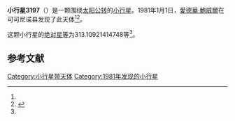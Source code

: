 {{Infobox planet
| bgcolour = #FFFFC0
| name = 3197 Weissman
| symbol = 
| image = 
| caption = 
| discovery = yes
| discovery_ref = 
| discoverer = [[愛德華·鮑威爾|愛德華·鮑威爾]]
| discovery_site = [[可可尼诺县|可可尼诺县]] 
| discovered = 1981年1月1日
| designations = yes
| mp_name = 
| named_after = 
| alt_names = 1981 AD/ 1971 UO3
| mp_category = [[主带小行星|主带小行星]]
| orbit_ref = <ref name="a">[http://ssd.jpl.nasa.gov/sbdb.cgi?sstr=3197 3197 Weissman] {{Wayback|url=http://ssd.jpl.nasa.gov/sbdb.cgi?sstr=3197 |date=20200917193138 }}，小行星數據庫瀏覽器（JPL Small-Body Database Browser）－[[美国国家航空航天局|美国国家航空航天局]]喷气推进实验室</ref>
| epoch = 2456400.5 (2013年4月18日更新)
| aphelion = {{convert|3.145271035916775|AU|km|3|abbr=on|lk=out}}
| perihelion = {{convert|2.189083506883994|AU|km|3|abbr=on}}
| semimajor = {{convert|2.667177271400385|AU|km|3|abbr=on}}
| eccentricity = 0.179250839
| period = 1591.022236 [[日|日]]<br />4.36[[儒略年|儒略年]]
| avg_speed = 
| inclination = 16.40878159095655
| asc_node = 111.7792008778054
| mean_anomaly = 
| arg_peri = 313.10921414748
| satellites = 
| physical_characteristics = yes
| dimensions = 
| mass = 
| density = 
| surface_grav = 
| escape_velocity = 
| sidereal_day = 
| axial_tilt = 
| pole_ecliptic_lat = 
| pole_ecliptic_lon = 
| albedo = 
| temperatures= 
| temp_name1 = 
| mean_temp_1 = 
| max_temp_1 = 
| temp_name2 = 
| max_temp_2 = 
| spectral_type = 
| abs_magnitude = 313.10921414748
}}

'''小行星3197'''（{{lang-en|3197 Weissman}}）是一颗围绕[[太阳|太阳]][[公转|公转]]的[[小行星|小行星]]。1981年1月1日，[[愛德華·鮑威爾|愛德華·鮑威爾]]在可可尼诺县发现了此天体<ref name="a" /><ref>{{cite news|title=小行星列表|url=http://cfa-www.harvard.edu/iau/lists/NumberedMPs.txt|accessdate=2013-07-08|newspaper=哈佛大学|archive-date=2008-05-17|archive-url=https://web.archive.org/web/20080517010638/http://cfa-www.harvard.edu/iau/lists/NumberedMPs.txt|dead-url=no}}</ref>。

这颗小行星的[[绝对星等|绝对星等]]为313.10921414748等<ref name="a" />。

==参考文献==
{{reflist}}
{{Minor Planet Number|[[小行星3196|小行星3196]]|[[小行星3198|小行星3198]]}}

{{小天体}}

[[Category:小行星带天体|Category:小行星带天体]]
[[Category:1981年发现的小行星|Category:1981年发现的小行星]]

{{asteroid-stub}}